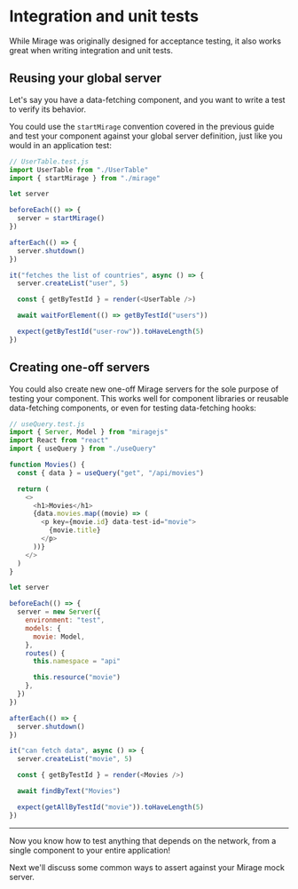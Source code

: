 # Integration and unit tests

While Mirage was originally designed for acceptance testing, it also works great when writing integration and unit tests.

## Reusing your global server

Let's say you have a data-fetching component, and you want to write a test to verify its behavior.

You could use the `startMirage` convention covered in the previous guide and test your component against your global server definition, just like you would in an application test:

```js
// UserTable.test.js
import UserTable from "./UserTable"
import { startMirage } from "./mirage"

let server

beforeEach(() => {
  server = startMirage()
})

afterEach(() => {
  server.shutdown()
})

it("fetches the list of countries", async () => {
  server.createList("user", 5)

  const { getByTestId } = render(<UserTable />)

  await waitForElement(() => getByTestId("users"))

  expect(getByTestId("user-row")).toHaveLength(5)
})
```

## Creating one-off servers

You could also create new one-off Mirage servers for the sole purpose of testing your component. This works well for component libraries or reusable data-fetching components, or even for testing data-fetching hooks:

```js
// useQuery.test.js
import { Server, Model } from "miragejs"
import React from "react"
import { useQuery } from "./useQuery"

function Movies() {
  const { data } = useQuery("get", "/api/movies")

  return (
    <>
      <h1>Movies</h1>
      {data.movies.map((movie) => (
        <p key={movie.id} data-test-id="movie">
          {movie.title}
        </p>
      ))}
    </>
  )
}

let server

beforeEach(() => {
  server = new Server({
    environment: "test",
    models: {
      movie: Model,
    },
    routes() {
      this.namespace = "api"

      this.resource("movie")
    },
  })
})

afterEach(() => {
  server.shutdown()
})

it("can fetch data", async () => {
  server.createList("movie", 5)

  const { getByTestId } = render(<Movies />)

  await findByText("Movies")

  expect(getAllByTestId("movie")).toHaveLength(5)
})
```

---

Now you know how to test anything that depends on the network, from a single component to your entire application!

Next we'll discuss some common ways to assert against your Mirage mock server.
